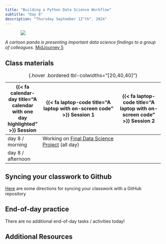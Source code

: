 ```yaml
---
title: "Building a Python Data Science Workflow"
subtitle: "Day 8"
description: "Thursday September 12^th^, 2024"
---
```


::: {style="width: 80%; margin: auto;"}
![](images/presentation.png)
:::

:::{.gray-text .center-text}
*A cartoon panda is presenting important data science findings to a group of colleagues.* [MidJourney 5](https://www.midjourney.com/jobs/f9613559-9db7-4c36-bf8b-e34663ea7a3e?index=0)
:::

## Class materials

| {{< fa calendar-day title="A calendar with one day highlighted" >}} Session  | {{< fa laptop-code title="A laptop with on-screen code" >}} Session 1  |  {{< fa laptop-code title="A laptop with on-screen code" >}} Session 2 |
|-------------------|-----------------------------------------------------------------------------------------------------------------------------------------------------|----------------------------------------------------------------------------------|
| day 8 / morning   | Working on [Final Data Science Project](final_project.qmd) (all day) |  |
| day 8 / afternoon |  |  |

: {.hover .bordered tbl-colwidths="[20,40,40]"} 

## Syncing your classwork to Github

[Here](interactive-sessions/8a_github.qmd) are some directions for syncing your classwork with a GitHub repository

## End-of-day practice

There are no additional end-of-day tasks / activities today!

## Additional Resources
